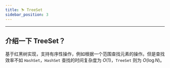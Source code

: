 ```yaml
---
title: ⛷️ TreeSet
sidebar_position: 3
---
```


----

## 介绍一下 TreeSet？

基于红黑树实现，支持有序性操作，例如根据一个范围查找元素的操作。但是查找效率不如 `HashSet`，`HashSet` 查找的时间复杂度为 $O(1)$，`TreeSet` 则为 $O(\log N)$。
